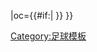 {{fb team |t=-{zh-hans:格雷纳;zh-hk:基特拿}- |tan=格雷纳足球俱乐部 |tc=SCO |abb={{#if:{{{abb|}}}|GRT{{0}}}} |oc={{#if:{{{oc|}}}|{{{oc}}} }} }}<!--
--><noinclude>[[Category:足球模板]]</noinclude>